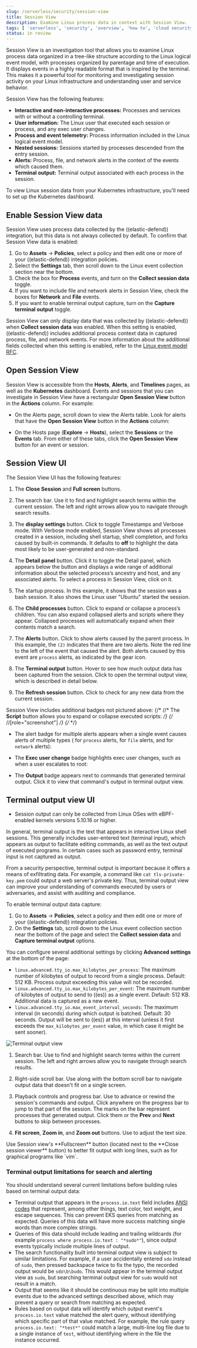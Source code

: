 ```yaml
---
slug: /serverless/security/session-view
title: Session View
description: Examine Linux process data in context with Session View.
tags: [ 'serverless', 'security', 'overview', 'how to', 'cloud security' ]
status: in review
---
```


<div id="session-view"></div>

Session View is an investigation tool that allows you to examine Linux process data organized
in a tree-like structure according to the Linux logical event model, with processes organized by parentage and time of execution.
It displays events in a highly readable format that is inspired by the terminal. This makes it a powerful tool for monitoring
and investigating session activity on your Linux infrastructure and understanding user and service behavior.

Session View has the following features:

* **Interactive and non-interactive processes:** Processes and services with or without a controlling terminal.
* **User information:** The Linux user that executed each session or process, and any exec user changes.
* **Process and event telemetry:** Process information included in the Linux logical event model.
* **Nested sessions:** Sessions started by processes descended from the entry session.
* **Alerts:** Process, file, and network alerts in the context of the events which caused them.
* **Terminal output:** Terminal output associated with each process in the session.

<DocCallOut title="Note">
To view Linux session data from your Kubernetes infrastructure, you'll need to set up the <DocLink slug="/serverless/security/kubernetes-dashboard-dash">Kubernetes dashboard</DocLink>.
</DocCallOut>

<div id="enable-session-view"></div>

## Enable Session View data
Session View uses process data collected by the ((elastic-defend)) integration,
but this data is not always collected by default. To confirm that Session View data is enabled:

1. Go to **Assets** → **Policies**, select a policy and then edit one or more of your ((elastic-defend)) integration policies.
1. Select the **Settings** tab, then scroll down to the Linux event collection section near the bottom.
1. Check the box for **Process** events, and turn on the **Collect session data** toggle.
1. If you want to include file and network alerts in Session View, check the boxes for **Network** and **File** events.
1. If you want to enable terminal output capture, turn on the **Capture terminal output** toggle.

Session View can only display data that was collected by ((elastic-defend)) when **Collect session data** was enabled. When this setting is enabled, ((elastic-defend)) includes additional process context data in captured process, file, and network events. For more information about the additional
fields collected when this setting is enabled, refer to the [Linux event model RFC](https://github.com/elastic/ecs/blob/main/rfcs/text/0030-linux-event-model.md).

<div id="open-session-view"></div>

## Open Session View
Session View is accessible from the **Hosts**, **Alerts**, and **Timelines** pages, as well as the **Kubernetes** dashboard.
Events and sessions that you can investigate in Session View have a rectangular
**Open Session View** button in the **Actions** column. For example:

* On the Alerts page, scroll down to view the Alerts table.
    Look for alerts that have the **Open Session View** button in the **Actions** column:

<DocImage size="xl" url="../images/session-view/-detections-session-view-action-icon-detail.png" alt="Detail of the Open Session View button" />

* On the Hosts page (**Explore** → **Hosts**), select the **Sessions** or the **Events** tab.
    From either of these tabs, click the **Open Session View** button for an event or session.

<div id="session-view-ui"></div>

## Session View UI
The Session View UI has the following features:

<DocImage size="xl" url="../images/session-view/-detections-session-view-terminal-labeled.png" alt="Detail of Session view with labeled UI elements" />

1. The **Close Session** and **Full screen** buttons.
1. The search bar. Use it to find and highlight search terms within the current session.
    The left and right arrows allow you to navigate through search results.

1. The **display settings** button. Click to toggle Timestamps and Verbose mode.
    With Verbose mode enabled, Session View shows all processes created in a session, including shell startup,
    shell completion, and forks caused by built-in commands.
    It defaults to **off** to highlight the data most likely to be user-generated and non-standard.

1. The **Detail panel** button. Click it to toggle the Detail panel, which appears below the button
    and displays a wide range of additional information about the selected process’s ancestry and host,
    and any associated alerts. To select a process in Session View, click on it.

1. The startup process. In this example, it shows that the session was a bash session.
    It also shows the Linux user "Ubuntu" started the session.

1. The **Child processes** button. Click to expand or collapse a process’s children.
    You can also expand collapsed alerts and scripts where they appear.
    Collapsed processes will automatically expand when their contents match a search.

1. The **Alerts** button. Click to show alerts caused by the parent process. In this example, the `(2)` indicates that there are two alerts. Note the red line to the left of the event that caused the alert. Both alerts caused by this event are `process` alerts, as indicated by the gear icon.
1. The **Terminal output** button. Hover to see how much output data has been captured from the session. Click to open the terminal output view, which is described in detail below.
1. The **Refresh session** button. Click to check for any new data from the current session.

Session View includes additional badges not pictured above:
{/* 
//* The **Script** button allows you to expand or collapse executed scripts: */}
{/* 
//[role="screenshot"] */}
{/* <DocImage flatImage alt="The Script button" url="../images/session-view/-detections-session-view-script-button.png" /> */}

* The alert badge for multiple alerts appears when a single event causes alerts of multiple types (<DocIcon type="gear" title="Settings" /> for `process` alerts, <DocIcon type="document" title="Document" /> for `file` alerts, and <DocIcon type="globe" title="Network" /> for `network` alerts):

    <DocImage size="m" url="../images/session-view/-cloud-native-security-session-view-alert-types-badge.png" alt="The alert badge for a command with all three alert types" />

* The **Exec user change** badge highlights exec user changes, such as when a user escalates to root:

    <DocImage size="xl" url="../images/session-view/-detections-session-view-exec-user-change-badge.png" alt="The Exec user change badge" />

* The **Output** badge appears next to commands that generated terminal output. Click it to view that command's output in terminal output view.

    <DocImage size="xl" url="../images/session-view/-detections-session-view-output-badge.png" alt="The Output badge" />

<div id="session-view-output"></div>

## Terminal output view UI

<DocCallOut title="Requirements">

* Session output can only be collected from Linux OSes with eBPF-enabled kernels versions 5.10.16 or higher.

</DocCallOut>

In general, terminal output is the text that appears in interactive Linux shell sessions. This generally includes user-entered text (terminal input), which appears as output to facilitate editing commands, as well as the text output of executed programs. In certain cases such as password entry, terminal input is not captured as output.

From a security perspective, terminal output is important because it offers a means of exfiltrating data. For example, a command like `cat tls-private-key.pem` could output a web server's private key. Thus, terminal output view can improve your understanding of commands executed by users or adversaries, and assist with auditing and compliance.

To enable terminal output data capture:

1. Go to **Assets** → **Policies**, select a policy and then edit one or more of your ((elastic-defend)) integration policies.
1. On the **Settings** tab, scroll down to the Linux event collection section near the bottom of the page
    and select the **Collect session data** and **Capture terminal output** options.

You can configure several additional settings by clicking **Advanced settings** at the bottom of the page:

* `linux.advanced.tty_io.max_kilobytes_per_process`: The maximum number of kilobytes of output to record from a single process. Default: 512 KB. Process output exceeding this value will not be recorded.
* `linux.advanced.tty_io.max_kilobytes_per_event`: The maximum number of kilobytes of output to send to ((es)) as a single event. Default: 512 KB. Additional data is captured as a new event.
* `linux.advanced.tty_io.max_event_interval_seconds`: The maximum interval (in seconds) during which output is batched. Default: 30 seconds. Output will be sent to ((es)) at this interval (unless it first exceeds the `max_kilobytes_per_event` value, in which case it might be sent sooner).

![Terminal output view](../images/session-view/-detections-session-view-output-viewer.png)

1. Search bar. Use to find and highlight search terms within the current session.
    The left and right arrows allow you to navigate through search results.

1. Right-side scroll bar. Use along with the bottom scroll bar to navigate output data that doesn't fit on a single screen.
1. Playback controls and progress bar. Use to advance or rewind the session's commands and output. Click anywhere on the progress bar to jump to that part of the session. The marks on the bar represent processes that generated output. Click them or the **Prev** and **Next** buttons to skip between processes.
1. **Fit screen**, **Zoom in**, and **Zoom out** buttons. Use to adjust the text size.

<DocCallOut title="Tip">
Use Session view's **Fullscreen** button (located next to the **Close session viewer** button) to better fit output with long lines, such as for graphical programs like `vim`.
</DocCallOut>

<div id="terminal-output-limitations"></div>

### Terminal output limitations for search and alerting
You should understand several current limitations before building rules based on terminal output data:

* Terminal output that appears in the `process.io.text` field includes [ANSI codes](https://gist.github.com/fnky/458719343aabd01cfb17a3a4f7296797) that represent, among other things, text color, text weight, and escape sequences. This can prevent EKS queries from matching as expected. Queries of this data will have more success matching single words than more complex strings.
* Queries of this data should include leading and trailing wildcards (for example `process where process.io.text : "*sudo*"`), since output events typically include multiple lines of output.
* The search functionality built into terminal output view is subject to similar limitations. For example, if a user accidentally entered `sdo` instead of `sudo`, then pressed backspace twice to fix the typo, the recorded output would be `sdo\b\budo`. This would appear in the terminal output view as `sudo`, but searching terminal output view for `sudo` would not result in a match.
* Output that seems like it should be continuous may be split into multiple events due to the advanced settings described above, which may prevent a query or search from matching as expected.
* Rules based on output data will identify which output event's `process.io.text` value matched the alert query, without identifying which specific part of that value matched. For example, the rule query `process.io.text: "*test*"` could match a large, multi-line log file due to a single instance of `test`, without identifying where in the file the instance occurred.

